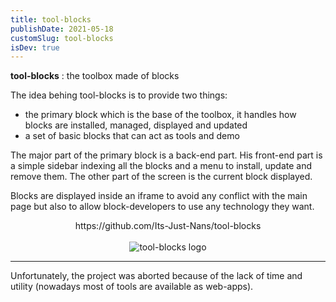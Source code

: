 ```yaml
---
title: tool-blocks
publishDate: 2021-05-18
customSlug: tool-blocks
isDev: true
---
```


**tool-blocks** : the toolbox made of blocks

The idea behing tool-blocks is to provide two things:

- the primary block which is the base of the toolbox, it handles how blocks are installed, managed, displayed and updated
- a set of basic blocks that can act as tools and demo


The major part of the primary block is a back-end part. His front-end part is a simple sidebar indexing all the blocks and a menu to install, update and remove them.
The other part of the screen is the current block displayed.

Blocks are displayed inside an iframe to avoid any conflict with the main page but also to allow block-developers to use any technology they want.




<div style="text-align: center">
    <div>https://github.com/Its-Just-Nans/tool-blocks</div>
    <br />
    <Image src={belArtLogo} alt="tool-blocks logo" height={400}/>
</div>

---

Unfortunately, the project was aborted because of the lack of time and utility (nowadays most of tools are available as web-apps).
